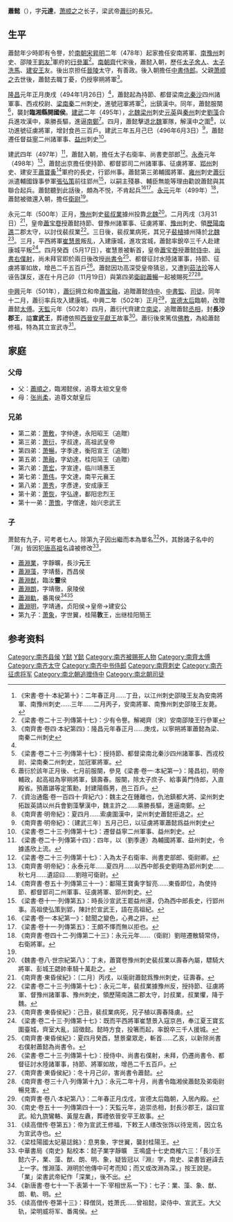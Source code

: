 {{東亞男性歷史人物
|名稱 =長沙宣武王
|身份 =南朝宋、南朝齊政治人物
|姓名 =蕭懿
|字 =元達
|封爵 =臨湘縣開國侯→長沙郡王（追封）
|出生日期 =
|出生地點 =
|婚年 =
|逝世日期 =[[南朝齊|南朝齊]][[永元_(南齊)|永元]]二年（500年）
|逝世地點 =[[揚州_(古代)|楊州]][[丹楊郡|丹楊郡]][[建康縣|建康縣]]
|諡號 =宣武王
|墓葬 =
|經歷 =
* 478年－479年<br/>[[劉友_(劉宋)|邵陵王]]安南行參軍
* [[太子舍人|太子舍人]]
* [[太子洗馬|太子洗馬]]
* [[蕭子真|建安王]]友
* [[晉陵郡|晉陵]]太守
* [[中書侍郎|中書侍郎]]
* －494年<br/>寧朔將軍
* 494年－495年<br/>持節、都督梁南[[北秦州|北秦]][[沙州_(阴平)|沙]]四州諸軍事、冠軍將軍、西戎校尉、[[梁州_(古代)|梁]][[南秦州|南秦]]二州刺史、臨湘縣開國侯
* 495年－496年<br/>持節、都督梁南北秦沙四州諸軍事、征虜將軍、西戎校尉、梁南秦二州刺史、臨湘縣開國侯
* 496年－497年<br/>持節、督益[[寧州|寧]]二州諸軍事、征虜將軍、[[益州|益州]]刺史、臨湘縣開國侯
* 497年－498年<br/>太子右衛率、尚書吏部郎、臨湘縣開國侯
* 498年－499年<br/>[[蕭寶夤|建安王]]西中郎長史、行郢州事、臨湘縣開國侯
* 499年－500年<br/>[[衛尉|衛尉]]、臨湘縣開國侯
* 500年<br/>持節、督豫州諸軍事、征虜將軍、[[豫州_(東晉)|豫州]]刺史、領[[歷陽郡|歷陽]][[南譙郡_(東晉)|南譙]]二郡太守、臨湘縣開國侯
* 500年<br/>持節、[[尚書令|尚書令]]、都督征討水陸諸軍事、征虜將軍
* 501年追贈<br/>[[侍中|侍中]]、[[中書監|中書監]]、[[司徒|司徒]]
* 502年追贈<br/>[[太傅|太傅]]
* 502年追贈<br/>[[丞相|丞相]]、長沙郡王
|注釋 =
}}
'''蕭懿'''（{{bd|5世紀||500年|11月19日|catIdx=X}}），字'''元達'''，[[萧顺之|萧顺之]]之长子，梁武帝[[蕭衍|蕭衍]]的長兄。

==生平==
蕭懿年少時即有令譽，於[[南朝宋|南朝宋]][[昇明|昇明]]二年（478年）起家擔任安南將軍、[[南豫州_(劉宋)|南豫州]]刺史、邵陵王[[劉友_(劉宋)|劉友]]<ref>《宋書·卷十·本紀第十》：二年春正月……丁丑，以江州刺史邵陵王友為安南將軍、南豫州刺史……三年……二月丙子，安南將軍、南豫州刺史邵陵王友薨。</ref>軍府的[[参軍|行參軍]]<ref>《梁書·卷二十三·列傳第十七》：少有令譽。解褐齊〔宋〕安南邵陵王行參軍</ref>。[[南朝齊|南朝齊]]代宋後，蕭懿入朝，歷任[[太子舍人|太子舍人]]、[[太子洗馬|太子洗馬]]、[[蕭子真|建安王]]友。後出京担任[[晉陵郡|晉陵]]太守，有善政。後入朝擔任[[中書侍郎|中書侍郎]]。父親[[萧顺之|萧顺之]]去世後，蕭懿去職丁憂，仍授寧朔將軍<ref name=nqs4>《南齊書·卷四·本紀第四》：隆昌元年春正月……庚戌，以寧朔將軍蕭懿為梁、南秦二州刺史</ref>。

[[隆昌_(南齊)|隆昌]]元年正月庚戌（494年1月26日）<ref name=nqs4/>，蕭懿起為持節、都督梁南[[北秦州|北秦]][[沙州_(阴平)|沙]]四州諸軍事、西戎校尉、[[梁州_(古代)|梁]][[南秦州|南秦]]二州刺史，進號冠軍將軍<ref>《梁書·卷二十三·列傳第十七》：授持節、都督梁南北秦沙四州諸軍事、西戎校尉、梁南秦二州刺史，加冠軍將軍。</ref>，出鎮漢中。同年，蕭懿服闋<ref>蕭衍於該年正月後、七月前服闋，參見《梁書·卷一·本紀第一》：隆昌初，明帝輔政，起高祖為寧朔將軍，鎮壽春。服闋，除太子庶子、給事黃門侍郎，入直殿省。預蕭諶等定策勳，封建陽縣男，邑三百戶。</ref>，襲封'''臨湘縣開國侯'''。[[建武_(南齊)|建武]]二年（495年），[[北魏|北魏]][[梁州_(古代)|梁州]]刺史[[元英|元英]]與[[秦州_(古代)|秦州]]刺史[[劉藻_(北魏)|劉藻]]合兵進攻漢中，乘勝長驅，進逼[[南鄭|南鄭]]<ref>《資治通鑑·卷一百四十·齊紀六》：魏主之在鍾離也，仇池鎮都大將、梁州刺史拓跋英請以州兵會劉藻擊漢中，魏主許之……乘勝長驅，進逼南鄭。</ref>。四月，蕭懿擊退[[北魏|北魏]]軍隊，解漢中之圍<ref>《南齊書·明帝紀》：夏四月……索虜圍漢中，梁州刺史蕭懿拒退之。</ref>，以功進號征虜將軍，增封食邑三百戶。建武三年五月己巳（496年6月3日）<ref>《南齊書·明帝紀》：〔建武三年〕五月己巳，以征虜將軍蕭懿爲益州刺史</ref>，蕭懿遷任督益[[寧州|寧]]二州諸軍事、[[益州|益州]]刺史<ref>《梁書·卷二十三·列傳第十七》：遷督益寧二州軍事、益州刺史。</ref>。

建武四年（497年）<ref>《梁書·卷二十·列傳第十四》：四年，以（劉季連）為輔國將軍、益州刺史，令據遙欣上流。</ref>，蕭懿入朝，擔任太子右衛率、尚書吏部郎<ref name=ls23>《梁書·卷二十三·列傳第十七》：入為太子右衛率、尚書吏部郎、衛尉卿。</ref>。[[永泰_(南齊)|永泰]]元年（498年）<ref>《南齊書·明帝紀》：永泰元年……夏四月……以西中郎長史劉暄為郢州刺史……秋七月……遺詔曰……劉暄可衛尉。</ref>，蕭懿出京擔任使持節、都督郢司二州諸軍事、征虜將軍、[[郢州_(劉宋)|郢州]]刺史、建安王[[蕭寶夤|蕭寶夤]]<ref>《南齊書·卷五十·列傳第三十一》：鄱陽王寶夤字智亮……東昏即位，為使持節、都督郢司二州軍事、征虜將軍、郢州刺史。</ref>軍府的長史，行郢州事。蕭懿第三弟輔國將軍、[[雍州_(東晉)|雍州]]刺史[[蕭衍|蕭衍]]派遣輔國錄事參軍[[張弘策|張弘策]]前往郢州<ref>《梁書·卷十一·列傳第五》：時長沙宣武王罷益州還，仍為西中郎長史，行郢州事。高祖使弘策到郢，陳計於宣武王，語在高祖紀。</ref>，以嗣主殘暴、輔臣無能等理由勸說蕭懿與其聯合起兵。蕭懿聽到此話後，頗為不悦，不肯起兵<ref>《梁書·卷一·本紀第一》：懿聞之變色，心弗之許。</ref><ref>《梁書·卷十一·列傳第五》：王頗不懌而無以拒也。</ref>。[[永元_(南齊)|永元]]元年（499年）<ref>《南齊書·卷四十二·列傳第二十三》：永元元年……（衛尉）劉暄遷散騎常侍，右衛將軍。</ref>，蕭懿被徵還入朝，擔任[[衛尉|衛尉]]<ref name=ls23/>。

永元二年（500年）正月，[[豫州_(東晉)|豫州]]刺史[[裴叔業|裴叔業]]據州投靠[[北魏|北魏]]<ref>《魏書·卷八·世宗紀第八》：丁未，蕭寶卷豫州刺史裴叔業以壽春內屬，驃騎大將軍、彭城王勰帥車騎十萬赴之。</ref>。二月丙戌（3月31日）<ref>《南齊書·東昏侯紀》：〔二月〕丙戌，以衞尉蕭懿爲豫州刺史，征壽春。</ref>，皇帝[[蕭宝卷|蕭宝卷]]授蕭懿持節、督豫州諸軍事、征虜將軍、[[豫州_(東晉)|豫州]]刺史、領[[歷陽郡|歷陽]][[南譙郡_(東晉)|南譙]]二郡太守，以討伐裴叔業<ref>《梁書·卷二十三·列傳第十七》：永元二年，裴叔業據豫州反，授持節、征虜將軍、督豫州諸軍事、豫州刺史，領歷陽南譙二郡太守，討叔業，叔業懼，降于魏。</ref>。三日後，裴叔業病死，其兄子[[裴植|裴植]]據州降於[[北魏|北魏]]<ref>《南齊書·東昏侯紀》：己丑，裴叔業病死，兄子植以壽春降虜。</ref>。三月，平西將軍[[崔慧景|崔慧景]]叛乱，入建康城，進攻宮城，蕭懿率銳卒三千人赴建康城平叛<ref>《梁書·卷二十三·列傳第十七》：既而平西將軍崔慧景入寇京邑，奉江夏王寶玄圍臺城，齊室大亂，詔徵懿。懿時方食，投箸而起，率銳卒三千人援城。</ref>。四月癸酉（5月17日），崔慧景被斬首，皇帝[[蕭宝卷|蕭宝卷]]授蕭懿[[侍中|侍中]]、[[尚書右僕射|尚書右僕射]]，尚未拜官即於兩日後改授[[尚書令|尚書令]]<ref>《南齊書·東昏侯紀》：夏四月癸酉，慧景棄眾走，斬首……乙亥，以新除尚書右僕射蕭懿為尚書令。</ref>、都督征討水陸諸軍事，持節、征虜將軍如故，增邑二千五百戶<ref>《梁書·卷二十三·列傳第十七》：授侍中、尚書右僕射，未拜，仍遷尚書令、都督征討水陸諸軍事，持節、將軍如故，增邑二千五百戶。</ref>。蕭懿因功高深受皇帝猜忌，又遭到[[茹法珍|茹法珍]]等人诬告謀反，遂在十月己卯（11月19日）與第四弟[[衛尉|衛尉]][[蕭暢|蕭暢]]一起被賜死<ref>《南齊書·東昏侯紀》：冬十月己卯，害尚書令蕭懿。</ref><ref>《南齊書·卷三十八·列傳第十九》：永元二年十月，尚書令臨湘侯蕭懿及弟衛尉暢見害。</ref>。

[[中興_(南齊)|中興]]元年（501年），[[蕭衍|蕭衍]]拥立和帝[[蕭宝融|蕭宝融]]，追贈蕭懿[[侍中|侍中]]、[[中書監|中書監]]、[[司徒|司徒]]。同年十二月，蕭衍率兵攻入建康城。中興二年（502年）正月<ref>《南齊書·卷八·本紀第八》：二年春正月戊戌，宣德太后臨朝，入居內殿。</ref>，[[宣德太后|宣德太后]]臨朝，改贈蕭懿[[太傅|太傅]]。[[天監|天監]]元年（502年）四月，蕭衍代齊建立[[南梁|南梁]]，追贈蕭懿[[丞相|丞相]]，封'''長沙郡王'''，謚'''宣武王'''，葬禮依照[[西晉|西晉]][[司馬孚|安平獻王]]故事<ref>《南史·卷五十一·列傳第四十一》：天監元年，追崇丞相，封長沙郡王，諡曰宣武。給九旒鸞輅、黃屋左纛，葬禮依晉安平王故事。</ref>。蕭衍後來篤信[[佛教|佛教]]，為給蕭懿修福，特為其立宣武寺<ref>《续高僧传·卷第五》：帝为宣武王修福，下敕王人缮改张饰以待宠焉，因立名为宣武寺也。</ref>。

==家庭==
===父母===
*父：[[蕭順之|蕭順之]]，臨湘懿侯，追尊太祖文皇帝
*母：[[张尚柔|张尚柔]]，追尊文献皇后

===兄弟===
*第二弟：[[萧敷|萧敷]]，字仲達，永阳昭王（追贈）
*第三弟：[[萧衍|萧衍]]，字叔達，高祖武皇帝
*第四弟：[[萧暢|萧暢]]，字季達，衡阳宣王（追贈）
*第五弟：[[萧融|萧融]]，字幼達，桂阳简王（追贈）
*第六弟：[[萧宏|萧宏]]，字宣達，临川靖惠王
*第七弟：[[萧伟|萧伟]]，字文達，南平元襄王
*第八弟：[[萧秀|萧秀]]，字彥達，安成康王
*第十弟：[[萧恢|萧恢]]，字弘達，鄱阳忠烈王
*第十一弟：[[萧憺|萧憺]]，字僧達，始兴忠武王

===子===
萧懿有九子，可考者七人。除第九子因出繼而本為單名<ref>《梁桂陽國太妃墓誌銘》：息男象，字世翼，襲封桂陽王。</ref>外，其餘諸子名中的「淵」皆因犯[[唐高祖|唐高祖]]名諱被修改<ref>中華書局《南史》點校本：懿子業字靜曠　王鳴盛十七史商榷六三：「長沙王懿六子，業、藻、猷、朗、明、象，疑皆冠以『淵』字，南史、梁書皆避諱去上一字。惟淵藻、淵明於他傳中可考而知；而又或改淵為深。」按王說是。「業」梁書武帝紀作「深業」，後不出。</ref>。
*[[蕭淵業|蕭淵業]]，字靜曠，長沙'''元'''王
*[[蕭淵藻|蕭淵藻]]，字靖藝，西昌侯
*[[蕭淵猷|蕭淵猷]]，臨汝'''靈'''侯
*[[蕭淵朗|蕭淵朗]]，字靖徹，泉陵侯
*[[蕭淵軌|蕭淵軌]]，番禺侯<ref>《新唐書·卷七十一下·表第十一下·宰相世系一下》：七子：業、藻、象、猷、朗、軌、明。</ref><ref>《续高僧传·卷第十三》：释僧凤，姓萧氏……曾祖懿，梁侍中、宣武王。大父轨，梁明威将军、番禺侯。</ref>
*[[蕭淵明|蕭淵明]]，字靖通，贞阳侯→皇帝→建安公
*第九子：[[萧象|萧象]]，字世翼，桂陽'''敦'''王，出继桂阳簡王

==参考资料==
{{reflist|2}}
{{DEFAULTSORT:X蕭懿}}
[[Category:南齐县侯|Category:南齐县侯]]
[[Category:南梁正王|Y懿]]
[[Category:兰陵萧氏|Y懿]]
[[Category:南齐被赐死人物|Category:南齐被赐死人物]]
[[Category:南齊太傅|Category:南齊太傅]]
[[Category:南齐太守|Category:南齐太守]]
[[Category:南齐中书侍郎|Category:南齐中书侍郎]]
[[Category:南齊刺史|Category:南齊刺史]]
[[Category:南齐征虏将军|Category:南齐征虏将军]]
[[Category:南北朝追赠侍中|Category:南北朝追赠侍中]]
[[Category:南北朝司徒|Category:南北朝司徒]]